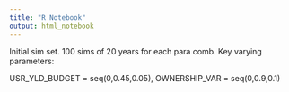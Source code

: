 ```yaml
---
title: "R Notebook"
output: html_notebook
---
```


Initial sim set. 
100 sims of 20 years for each para comb.
Key varying parameters:

USR_YLD_BUDGET = seq(0,0.45,0.05),
OWNERSHIP_VAR = seq(0,0.9,0.1)